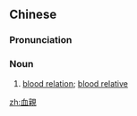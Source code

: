 ==Chinese==
{{zh-forms|s=血亲}}

===Pronunciation===
{{zh-pron
|m=血qīn
|mn=hiat-chhin
|cat=n
}}

===Noun===
{{zh-noun}}

# [[blood relation]]; [[blood relative]]

[[zh:血親]]